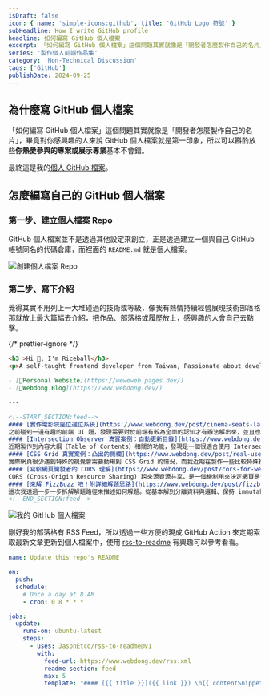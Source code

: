 ```yaml
---
isDraft: false
icon: { name: 'simple-icons:github', title: 'GitHub Logo 符號' }
subHeadline: How I write GitHub profile
headline: 如何編寫 GitHub 個人檔案
excerpt: 「如何編寫 GitHub 個人檔案」這個問題其實就像是「開發者怎麼製作自己的名片」，畢竟對你感興趣的人來說 GitHub 個人檔案就是第一印象，所以可以斟酌放些「你熱愛參與的專案或展示專業」基本不會錯。像我有熱情持續經營展現技術部落格那就放上最大篇幅去介紹，把作品、部落格或履歷放上。
series: '製作個人前端作品集'
category: 'Non-Technical Discussion'
tags: ['GitHub']
publishDate: 2024-09-25
---
```


## 為什麼寫 GitHub 個人檔案

「如何編寫 GitHub 個人檔案」這個問題其實就像是「開發者怎麼製作自己的名片」，畢竟對你感興趣的人來說 GitHub 個人檔案就是第一印象，所以可以斟酌放些**你熱愛參與的專案或展示專業**基本不會錯。

最終這是我的[個人 GitHub 檔案](https://github.com/riceball-tw)。

## 怎麼編寫自己的 GitHub 個人檔案

### 第一步、建立個人檔案 Repo

GitHub 個人檔案並不是透過其他設定來創立，正是透過建立一個與自己 GitHub 帳號同名的代碼倉庫，而裡面的 `README.md` 就是個人檔案。

![創建個人檔案 Repo](new-repo.webp)

### 第二步、寫下介紹

覺得其實不用列上一大堆碰過的技術或等級，像我有熱情持續經營展現技術部落格那就放上最大篇幅去介紹，把作品、部落格或履歷放上，感興趣的人會自己去點擊。

{/* prettier-ignore */}
```md
<h3 >Hi 👋, I'm Riceball</h3>
<p>A self-taught frontend developer from Taiwan, Passionate about developing interesting web apps!</p>

- [🏡Personal Website](https://weweweb.pages.dev/)
- [📝Webdong Blog](https://www.webdong.dev/)

---

<!--START_SECTION:feed-->
#### [實作電影院座位選位系統](https://www.webdong.dev/post/cinema-seats-layout/)
之前碰到一道有趣的前端 UI 題，發現需要對於前端有較為全面的認知才有辦法解出來，並且也可以針對感興趣的領域延伸提出更更多問題，於是特地紀錄一下我的思考解題過程。身為一名前端工程師，你會怎麼實作上圖的電影院座位選位系統？
#### [Intersection Observer 真實案例：自動更新目錄](https://www.webdong.dev/post/real-use-case-of-intersection-observer-toc/)
近期製作到內容大綱（Table of Contents）相關的功能，發現是一個很適合使用 Intersection Observer 的案例，透過監聽特定元素來自動更新目錄的狀態。在早期可能會需要透過 getBoundingClientRect 之類的方法來計算元素有沒有離開視窗，現在這樣的需求就變得更加容易實現。
#### [CSS Grid 真實案例：凸出的側欄](https://www.webdong.dev/post/real-use-case-of-css-grid-extended-sidebar/)
實際網頁很少遇到特殊的視覺會需要動用到 CSS Grid 的情況，而我近期在製作一些比較特殊視覺的網頁布局，事後感覺特別適合作為一個 CSS Grid 的啟發教材，於是寫下了本篇文章幫助透過真實世界案例更深刻了解 CSS Grid。
#### [寫給網頁開發者的 CORS 理解](https://www.webdong.dev/post/cors-for-web-developer/)
CORS (Cross-Origin Resource Sharing) 跨來源資源共享，是一個機制用來決定網頁是否能夠存取其他來源的資源，能有效防止不同來源之間的不正當資源存取。透過 CORS，可以在保護用戶資料的同時，允許合法的跨來源請求。
#### [來解 FizzBuzz 吧！附詳細解題思路](https://www.webdong.dev/post/fizzbuzz/)
這次我透過一步一步拆解解題路徑來描述如何解題。從基本解到分離資料與邏輯、保持 immutable 以及邊緣案例還有文件編寫都有涵蓋。打印出 1 到 100 的數字、假如數字是 3 的倍數，則打印 Fizz、假如數字是 5 的倍數，則打印 Buzz、假如數字是 3 和 5 的公倍數，則打印 FizzBuzz。
<!--END_SECTION:feed-->
```

![我的 GitHub 個人檔案](readme.webp)

剛好我的部落格有 RSS Feed，所以透過一些方便的現成 GitHub Action 來定期索取最新文章更新到個人檔案中，使用 [rss-to-readme](https://github.com/JasonEtco/rss-to-readme) 有興趣可以參考看看。

```yml
name: Update this repo's README

on:
  push:
  schedule:
    # Once a day at 8 AM
    - cron: 0 8 * * *

jobs:
  update:
    runs-on: ubuntu-latest
    steps:
      - uses: JasonEtco/rss-to-readme@v1
        with:
          feed-url: https://www.webdong.dev/rss.xml
          readme-section: feed
          max: 5
          template: "#### [{{ title }}]({{ link }}) \n{{ contentSnippet }}\n\n"
```
